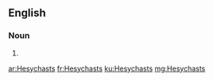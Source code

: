 ==English==

===Noun===
{{head|en|noun plural form}}

# {{plural of|Hesychast|lang=en}}

[[ar:Hesychasts]]
[[fr:Hesychasts]]
[[ku:Hesychasts]]
[[mg:Hesychasts]]